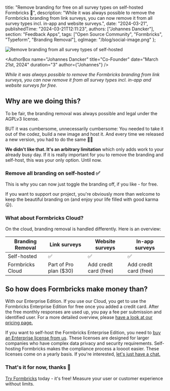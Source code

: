 
  title: "Remove branding for free on all survey types on self-hosted Formbricks 🎁",
  description:
    "While it was always possible to remove the Formbricks branding from link surveys, you can now remove it from all survey types incl. in-app and website surveys.",
  date: "2024-03-21",
  publishedTime: "2024-03-21T12:11:23",
  authors: ["Johannes Dancker"],
  section: "Feedback Apps",
  tags: ["Open Source Community", "Formbricks", "Typeform", "Branding Removal"],
    ogImage: "/blog/social-image.png"
};

<Image src={Header} alt="Remove branding from all survey types of self-hosted" className="w-full rounded-lg" />

<AuthorBox
  name="Johannes Dancker"
  title="Co-Founder"
  date="March 21st, 2024"
  duration="3"
  author={"Johannes"}
/>

_While it was always possible to remove the Formbricks branding from link surveys, you can now remove it from all survey types incl. in-app and website surveys for free._

## Why are we doing this?

To be fair, the branding removal was always possible and legal under the AGPLv3 license. 

BUT it was cumbersome, unnecessarily cumbersome: You needed to take it out of the codez, build a new image and host it. And every time we released a new version, you had to do the same 😮‍💨

**We didn't like that. It's an arbitrary limitation** which only adds work to your already busy day.  If it is really important for you to remove the branding and self-host, this was your only option. Until now.

### Remove all branding on self-hosted ✅

This is why you can now just toggle the branding off, if you like - for free.

If you want to support our project, you're obviously more than welcome to keep the beautiful branding on (and enjoy your life filled with good karma 😛).

### What about Formbricks Cloud?
On the cloud, branding removal is handled differently. Here is an overview:

| **Branding Removal** | Link surveys | Website surveys | In-app surveys |
| --- | --- | --- | --- |
| Self-hosted | ✅ | ✅ | ✅ |
| Formbricks Cloud | Part of Pro plan ($30) | Add credit card (free) | Add credit card (free) |

## So how does Formbricks make money than?

With our Enterprise Edition. If you use our Cloud, you get to use the Formbricks Enterprise Edition for free once you added a credit card. After the free monthly responses are used up, you pay a fee per submission and identified user. For a more detailed overview, please [have a look at our pricing page.](/pricing) 

If you want to self-host the Formbricks Enterprise Edition, you need to [buy an Enterprise license from us](/docs/self-hosting/enterprise). These licenses are designed for larger companies who have complex data privacy and security requirements. Self-hosting Formbricks makes the compliance process a loooot easier. These licenses come on a yearly basis. If you're interested, [let's just have a chat.](https://cal.com/johannes/30) 


### That's it for now, thanks 🚀

[Try Formbricks](https://app.formbricks.com/auth/signup) today - it's free! Measure your user or customer experience without limits.

